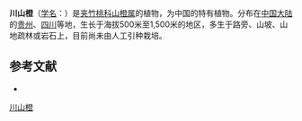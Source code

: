 {{Speciesbox
| name = 川山橙
| status = 
| status_system = 
| image =
| genus = Melodinus
| species = hemsleyanus
| authority = Diels in Engl.
}}

'''川山橙'''（[[学名|学名]]：{{lang|la|''Melodinus hemsleyanus''}}）是[[夹竹桃科|夹竹桃科]][[山橙属|山橙属]]的植物，为中国的特有植物。分布在[[中国大陆|中国大陆]]的[[贵州|贵州]]、[[四川|四川]]等地，生长于海拔500米至1,500米的地区，多生于路旁、山坡、山地疏林或岩石上，目前尚未由人工引种栽培。

== 参考文献 ==
<div class="references-small">
* {{cite web| url =http://www.bioinfo.cn/db05/KmzwSpecies.php?action=view&id=650| title =川山橙| work =《中国高等植物数据库全库》| publisher =中国科学院微生物研究所| author =昆明植物研究所| accessdate =2009-02-21| deadurl =yes| archiveurl =https://web.archive.org/web/20160305001429/http://www.bioinfo.cn/db05/KmzwSpecies.php?action=view&id=650| archivedate =2016-03-05}}
</div>
{{Taxonbar|from=Q11055161}}

[[Category:山橙属|川山橙]]


{{植物小作品}}